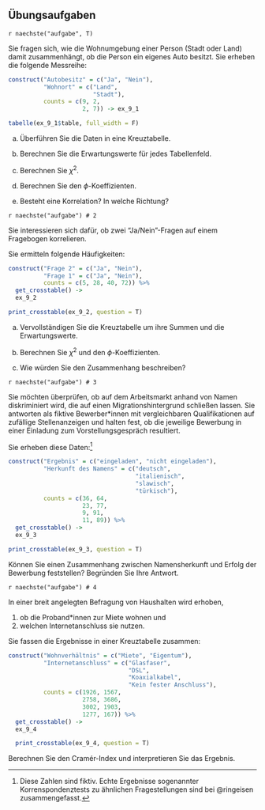 ## Übungsaufgaben {-}

`r naechste("aufgabe", T)`

Sie fragen sich, wie die Wohnumgebung einer Person (Stadt oder Land) damit zusammenhängt, ob die Person ein eigenes Auto besitzt. Sie erheben die folgende Messreihe:

```r
construct("Autobesitz" = c("Ja", "Nein"),
          "Wohnort" = c("Land",
                        "Stadt"),
          counts = c(9, 2,
                     2, 7)) -> ex_9_1

tabelle(ex_9_1$table, full_width = F)
```

a) Überführen Sie die Daten in eine Kreuztabelle.

b) Berechnen Sie die Erwartungswerte für jedes Tabellenfeld.

c) Berechnen Sie $\chi^2$.

d) Berechnen Sie den $\phi$-Koeffizienten.

e) Besteht eine Korrelation? In welche Richtung?

`r naechste("aufgabe") # 2`

Sie interessieren sich dafür, ob zwei "Ja/Nein"-Fragen auf einem Fragebogen korrelieren.

Sie ermitteln folgende Häufigkeiten:

```r
construct("Frage 2" = c("Ja", "Nein"),
          "Frage 1" = c("Ja", "Nein"),
          counts = c(5, 28, 40, 72)) %>%
  get_crosstable() ->
  ex_9_2

print_crosstable(ex_9_2, question = T)
```

a) Vervollständigen Sie die Kreuztabelle um ihre Summen und die Erwartungswerte.

b) Berechnen Sie $\chi^2$ und den $\phi$-Koeffizienten.

e) Wie würden Sie den Zusammenhang beschreiben?

`r naechste("aufgabe") # 3`

Sie möchten überprüfen, ob auf dem Arbeitsmarkt anhand von Namen diskriminiert wird, die auf einen Migrationshintergrund schließen lassen. Sie antworten als fiktive Bewerber\*innen mit vergleichbaren Qualifikationen auf zufällige Stellenanzeigen und halten fest, ob die jeweilige Bewerbung in einer Einladung zum Vorstellungsgespräch resultiert.

Sie erheben diese Daten:^[Diese Zahlen sind fiktiv. Echte Ergebnisse sogenannter Korrenspondenztests zu ähnlichen Fragestellungen sind bei @ringeisen zusammengefasst.]

```r
construct("Ergebnis" = c("eingeladen", "nicht eingeladen"),
          "Herkunft des Namens" = c("deutsch",
                                    "italienisch",
                                    "slawisch",
                                    "türkisch"),
          counts = c(36, 64,
                     23, 77,
                     9, 91,
                     11, 89)) %>%
  get_crosstable() ->
  ex_9_3

print_crosstable(ex_9_3, question = T)
```

Können Sie einen Zusammenhang zwischen Namensherkunft und Erfolg der Bewerbung feststellen? Begründen Sie Ihre Antwort.

`r naechste("aufgabe") # 4`

In einer breit angelegten Befragung von Haushalten wird erhoben,

1) ob die Proband\*innen zur Miete wohnen und
2) welchen Internetanschluss sie nutzen.

Sie fassen die Ergebnisse in einer Kreuztabelle zusammen:

```r
construct("Wohnverhältnis" = c("Miete", "Eigentum"),
          "Internetanschluss" = c("Glasfaser",
                                  "DSL",
                                  "Koaxialkabel",
                                  "Kein fester Anschluss"),
          counts = c(1926, 1567,
                     2758, 3686,
                     3002, 1903,
                     1277, 167)) %>%
  get_crosstable() ->
  ex_9_4

  print_crosstable(ex_9_4, question = T)
```

Berechnen Sie den Cramér-Index und interpretieren Sie das Ergebnis.

